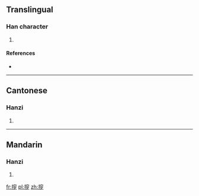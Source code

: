 ==Translingual==

===Han character===
{{Han char|rn=64|rad=手|as=10|sn=13|four=|canj=手十金弓 (QJCN), X手十金弓 (XQJCN)}}

# {{defn|Han|sort=手10}}

====References====
* {{Han ref|kx=0449.081|hdz=31937.061|uh=6449|ud=25673}}

----

==Cantonese==

===Hanzi===
{{yue-hanzi|jyut=}}

# {{defn|Cantonese|sort=手10}}

----

==Mandarin==

===Hanzi===
{{cmn-hanzi|pin=[[sōu]] ([[sou1]])|wg=sou<sup>1</sup>}}

# {{defn|Mandarin|sort=手10}}

[[fr:摉]]
[[pl:摉]]
[[zh:摉]]